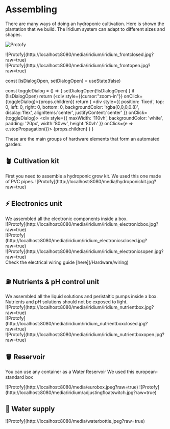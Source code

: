 
# Assembling

There are many ways of doing an hydroponic cultivation. Here is shown the plantation that we build. The Iridium system can adapt to different sizes and shapes.

![Protofy](http://localhost:8080/media/iridium/iridium1.jpg?raw=true)
<div style={{marginTop: "10px", marginBottom: "10px", display:"flex", flexDirection:"row", gap:"10px"}}>
<div>
![Protofy](http://localhost:8080/media/iridium/iridium_frontclosed.jpg?raw=true)
</div>
<div>
![Protofy](http://localhost:8080/media/iridium/iridium_frontopen.jpg?raw=true)
</div>
</div>


  const [isDialogOpen, setDialogOpen] = useState(false)

  const toggleDialog = () => {
    setDialogOpen(!isDialogOpen)
  }
  if (!isDialogOpen) return (<div style={{cursor:"zoom-in"}} onClick={toggleDialog}>{props.children}</div>)
  return (
    <div style={{ position: 'fixed', top: 0, left: 0, right: 0, bottom: 0, backgroundColor: 'rgba(0,0,0,0.8)', display:'flex', alignItems:'center', justifyContent:'center' }} onClick={toggleDialog}>
      <div style={{ maxWidth: '110vh', backgroundColor: 'white', padding: '20px', width:'80vw', height:'80vh' }} onClick={e => e.stopPropagation()}>
        {props.children}
      </div>
    </div>
  )
}

These are the main groups of hardware elements that form an automated garden:
<Dialog>
![Protofy](http://localhost:8080/media/assembling.png?raw=true)
</Dialog>

## 🪴​ Cultivation kit
<div>
First you need to assemble a hydroponic grow kit. We used this one made of PVC pipes. 
![Protofy](http://localhost:8080/media/hydroponickit.jpg?raw=true)
</div>


## ⚡ Electronics unit
<div>
We assembled all the electronic components inside a box. 
</div>
<div style={{marginTop: "10px", marginBottom: "0px", display:"flex", flexDirection:"row", gap:"10px"}}>
<div style={{width:"300px"}}>
![Protofy](http://localhost:8080/media/iridium/iridium_electronicbox.jpg?raw=true)
</div>
<div style={{width:"300px"}}>
![Protofy](http://localhost:8080/media/iridium/iridium_electronicsclosed.jpg?raw=true)
</div>
<div style={{width:"300px"}}>
![Protofy](http://localhost:8080/media/iridium/iridium_electronicsopen.jpg?raw=true)
</div>
</div>

<Callout type="info" emoji="⚡">
Check the electrical wiring guide [here](/Hardware/wiring)
</Callout>



## ⛽​ Nutrients & pH control unit
<div>
We assembled all the liquid solutions and peristaltic pumps inside a box. Nutrients and pH solutions should not be exposed to light.
</div>
<div style={{marginTop: "10px", marginBottom: "0px", display:"flex", flexDirection:"row", gap:"10px"}}>
<div style={{width:"300px"}}>
![Protofy](http://localhost:8080/media/iridium/iridium_nutrientbox.jpg?raw=true)
</div>
<div style={{width:"300px"}}>
![Protofy](http://localhost:8080/media/iridium/iridium_nutrientboxclosed.jpg?raw=true)
</div>
<div style={{width:"300px"}}>
![Protofy](http://localhost:8080/media/iridium/iridium_nutrientboxopen.jpg?raw=true)
</div>
</div>


## 🪣​ Reservoir
You can use any container as a Water Reservoir
We used this european-standard box
<div style={{width:"400px"}}>
![Protofy](http://localhost:8080/media/eurobox.jpeg?raw=true)
![Protofy](http://localhost:8080/media/iridium/adjustingfloatswitch.jpg?raw=true)
</div>

## 🚰​ Water supply
<div style={{width:"400px"}}>
![Protofy](http://localhost:8080/media/waterbottle.jpeg?raw=true)
</div>

